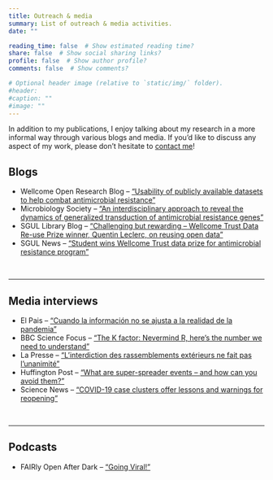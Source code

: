 ```yaml
---
title: Outreach & media
summary: List of outreach & media activities.
date: ""

reading_time: false  # Show estimated reading time?
share: false  # Show social sharing links?
profile: false  # Show author profile?
comments: false  # Show comments?

# Optional header image (relative to `static/img/` folder).
#header: 
#caption: ""
#image: ""
---
```


In addition to my publications, I enjoy talking about my research in a more informal way through various blogs and media. If you'd like to discuss any aspect of my work, please don't hesitate to [contact me](/#contact)!

## **Blogs**

- Wellcome Open Research Blog – [“Usability of publicly available datasets to help combat antimicrobial resistance”](https://blog.wellcomeopenresearch.org/2020/09/15/usability-of-publicly-available-datasets-to-help-combat-antimicrobial-resistance/)
- Microbiology Society – [“An interdisciplinary approach to reveal the dynamics of generalized transduction of antimicrobial resistance genes”](https://microbiologysociety.org/our-work/75th-anniversary-a-sustainable-future/antimicrobial-resistance-amr/antimicrobial-resistance-amr-case-studies/dynamics-of-generalized-transduction-of-amr-genes.html)
- SGUL Library Blog – [“Challenging but rewarding – Wellcome Trust Data Re-use Prize winner, Quentin Leclerc, on reusing open data”](https://stglibrary.wordpress.com/2019/05/02/challenging-but-rewarding-wellcome-trust-data-re-use-prize-winner-quentin-leclerc-on-reusing-open-data/)
- SGUL News – [“Student wins Wellcome Trust data prize for antimicrobial resistance program”](https://www.sgul.ac.uk/news/student-wins-wellcome-trust-data-prize-for-empirical-therapy-guidelines)

<br>

***

## **Media interviews**
- El Pais – [“Cuando la información no se ajusta a la realidad de la pandemia”](https://elpais.com/espana/madrid/2021-03-01/cuando-la-informacion-no-se-ajusta-a-la-realidad.html)
- BBC Science Focus – [“The K factor: Nevermind R, here’s the number we need to understand”](https://www.sciencefocus.com/news/the-k-factor-nevermind-r-heres-the-number-we-need-to-understand/)
- La Presse – [“L’interdiction des rassemblements extérieurs ne fait pas l’unanimité”](https://www.lapresse.ca/societe/2020-10-08/covid-19/l-interdiction-des-rassemblements-exterieurs-ne-fait-pas-l-unanimite.php)
- Huffington Post – [“What are super-spreader events – and how can you avoid them?”](https://www.huffingtonpost.co.uk/entry/whats-a-super-spreader-event-and-how-do-you-avoid-them_uk_5f3e5e67c5b66346158154e6)
- Science News – [“COVID-19 case clusters offer lessons and warnings for reopening”](https://www.sciencenews.org/article/coronavirus-covid-19-case-clusters-lessons-warnings-reopening)

<br>

***

## **Podcasts**
- FAIRly Open After Dark – [“Going Viral!”](https://fairlyopenafterdark.podbean.com/e/going-viral/)



